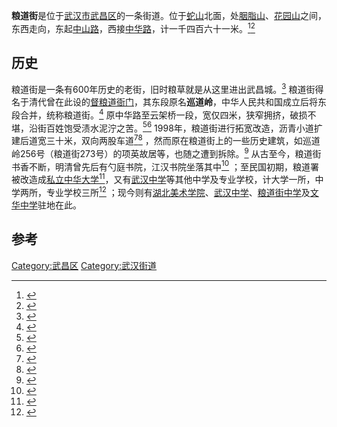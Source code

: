 {{Infobox China Road
|中文道路名称=粮道街
|道路名称拼音=LIANGDAO ST.
|路牌类型=Wuhan
|道路方向=WE
|路牌中文间距=20px
|图片=
|图片说明=
|道路属性=城市支路
|道路总长度=1.461
|车速限制=
|行车线数量=2
|所在地区={{CHN}}[[湖北省|湖北省]][[武汉市|武汉市]]
|起点=[[中华路_(武汉)|中华路]]
|终点=[[中山路_(武汉市)|中山路]]
|道路命名日期=
|命名缘由=旧时[[督粮道|督粮道]][[衙门|衙门]]在此设立
|道路旧名=
|道路动工日期=
|通车日期=
|路段主要建筑=[[武汉中学|武汉中学]]<br />[[武昌文华中学|武昌文华中学]]
}}
'''粮道街'''是位于[[武汉市|武汉市]][[武昌区|武昌区]]的一条街道。位于[[蛇山|蛇山]]北面，处[[胭脂山_(武汉)|胭脂山]]、[[花园山|花园山]]之间，东西走向，东起[[中山路_(武汉市)|中山路]]，西接[[中华路_(武汉)|中华路]]，计一千四百六十一米。<ref name = "粮道街道">{{cite web | url = http://www.whfz.gov.cn:8080/pub/dqwx/qz/wcqz/ml/dlwz/dyz_1/ldjd/201001/t20100118_14532.shtml | title = 粮道街道 | publisher = 武汉市地方志 | accessdate = 2012-03-17 | quote = 粮道街扩宽工程进展3年，将狭窄破损的沥青小道改建成为宽30米、长1461米的水泥马路，有717路、573路公共汽车从粮道街通过，有效地缓解了司门口、民主路等主要路段的交通压力。}}</ref><ref>{{cite book | author = 何中柱 | title = 《武昌区地名录》 | publisher = 武汉市武昌区地名领导小组办公室 | page = 149 | quote = 粮道街位于武昌蛇山北面，西起于青龙巷、中华路、得胜桥相交处，东止于中山路，东西走向，路长约1450米|date=1982年8月}}</ref>

==历史==
粮道街是一条有600年历史的老街，旧时粮草就是从这里进出武昌城。<ref>{{cite news | author = 刘骞 | title = 粮道街拓宽了 | publisher = 长江日报 | date = 7.1.2001 | quote = 粮道街是武昌区一条有600年历史的老街，是昔日粮草进出老武昌城的的必经之路。}}</ref>
粮道街得名于清代曾在此设的[[督粮道|督粮道]][[衙门|衙门]]，其东段原名'''巡道岭'''，中华人民共和国成立后将东段合并，统称粮道街。<ref>{{cite book | author = 何中柱 | title = 粮道街.《武昌区地名录》 | publisher = 武汉市武昌区地名领导小组办公室 | page = 149 | quote = 粮道街是一条古老的街道，前清时代有粮道署衙门在这里设立（今三十三中内），因此得名为粮道街，解放前东段名巡道岭，解放后将东段合并，统称为粮道街|date=1982年8月}}</ref>
原中华路至云架桥一段，宽仅四米，狭窄拥挤，破损不堪，沿街百姓饱受渍水泥泞之苦。<ref>{{cite book | author = 何中柱 | title = 粮道街.《武昌区地名录》 | publisher = 武汉市武昌区地名领导小组办公室 | page = 149 | quote = 从起点到云架桥一段，宽约4米。云架桥至中山路一段，宽约18米。沥青路面，可通行汽车|date=1982年8月}}</ref><ref>{{cite web | url = http://www.wuchang.gov.cn/frontpage/pubinfo/PubinfoDetail.action?id=59594 | title = 粮道街概况 | accessdate = 2012-03-16 | quote = 2000年实施粮道街道路扩建工程，原3000多米长，宽4米，扩建后宽为20米。 }}{{dead link|date=2018年4月 |bot=InternetArchiveBot |fix-attempted=yes }}</ref>
1998年，粮道街进行拓宽改造，沥青小道扩建后道宽三十米，双向两股车道<ref name = "粮道街道">{{cite web | url = http://www.whfz.gov.cn:8080/pub/dqwx/qz/wcqz/ml/dlwz/dyz_1/ldjd/201001/t20100118_14532.shtml | title = 粮道街道 | publisher = 武汉市地方志 | accessdate = 2012-03-17 | quote = 粮道街扩宽工程进展3年，将狭窄破损的沥青小道改建成为宽30米、长1461米的水泥马路，有717路、573路公共汽车从粮道街通过，有效地缓解了司门口、民主路等主要路段的交通压力。}}</ref><ref>{{cite news | author = 刘骞 | title = 粮道街拓宽了 | publisher = 长江日报 | date =7.1.2001 | quote = 1998年初，武昌区区委、区政府筹垫资金2000万元，用于道路拆迁和改造，这条老街终于变宽了。}}</ref>
，然而原在粮道街上的一些历史建筑，如巡道岭256号（粮道街273号）的项英故居等，也随之遭到拆除。<ref>{{cite web | url = http://www.whfz.gov.cn:8080/pub/dqwx/qz/wcqz/ml/dlwz/dyz_1/ldjd/201001/t20100118_14532.shtml | title = 粮道街道 | publisher = 武汉市地方志 | accessdate = 2012-03-17 | quote = 在粮道街273号，项英出生于此，北伐前后也曾居于此。故居1998年武汉中学扩建时拆毁。}}</ref>
从古至今，粮道街书香不断，明清曾先后有勺庭书院，江汉书院坐落其中<ref>{{cite book  | author = 彭建新  | title = 卧虎藏龙——粮道街.《武汉老街巷》  | publisher = 武汉出版社  | series = 『老武汉』丛书  | pages = 191  | isbn = 978-7-5430-3799-1 | quote = 溯至明代，这里有勺庭书院；清代，这里有江汉书院|date=2008年6月}}</ref>
；至民国初期，粮道署被改造成[[私立武昌中華大學|私立中华大学]]<ref>{{cite book  | author = 彭建新  | title = 卧虎藏龙——粮道街.《武汉老街巷》  | publisher = 武汉出版社  | series = 『老武汉』丛书  | pages = 191  | isbn = 978-7-5430-3799-1 | quote = 就拿粮道署来说吧，清朝被民国取代后，这个名义上是管嘴巴填肚子的衙门，即被改造成学校——私立中华大学|date=2008年6月}}</ref>，又有[[武汉中学|武汉中学]]等其他中学及专业学校，计大学一所，中学两所，专业学校三所<ref>{{cite book | title = 《武昌要览》}}</ref>
；现今则有[[湖北美术学院|湖北美术学院]]、[[武汉中学|武汉中学]]、[[粮道街中学|粮道街中学]]及[[武昌文华中学|文华中学]]驻地在此。

==参考==
{{reflist}}

[[Category:武昌区|Category:武昌区]]
[[Category:武汉街道|Category:武汉街道]]